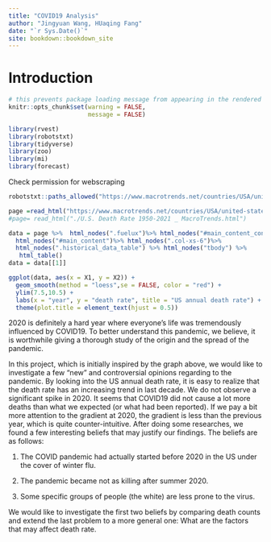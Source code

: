 ```yaml
--- 
title: "COVID19 Analysis"
author: "Jingyuan Wang, HUaqing Fang"
date: "`r Sys.Date()`"
site: bookdown::bookdown_site
---
```


# Introduction

```r
# this prevents package loading message from appearing in the rendered version of your problem set
knitr::opts_chunk$set(warning = FALSE,
                      message = FALSE)
```



```R
library(rvest)
library(robotstxt)
library(tidyverse)
library(zoo)
library(mi)
library(forecast)
```

Check permission for webscraping
```r
robotstxt::paths_allowed("https://www.macrotrends.net/countries/USA/united-states/death-rate")
```

```r
page =read_html("https://www.macrotrends.net/countries/USA/united-states/death-rate")
#page= read_html("./U.S. Death Rate 1950-2021 _ MacroTrends.html")
```


```R
data = page %>%  html_nodes(".fuelux")%>% html_nodes("#main_content_container") %>%
  html_nodes("#main_content")%>% html_nodes(".col-xs-6")%>% 
  html_nodes(".historical_data_table") %>% html_nodes("tbody") %>%
   html_table()
data = data[[1]]
```

```r

ggplot(data, aes(x = X1, y = X2)) +
  geom_smooth(method = "loess",se = FALSE, color = "red") +
  ylim(7.5,10.5) +
  labs(x = "year", y = "death rate", title = "US annual death rate") +
  theme(plot.title = element_text(hjust = 0.5))
```

2020 is definitely a hard year where everyone's life was tremendously influenced by COVID19. To better understand this pandemic, we believe,  it is worthwhile giving a thorough study of the origin and the spread of the pandemic. 

In this project, which is initially inspired by the graph above, we would like to investigate a few "new" and controversial opinions regarding to the pandemic. By looking into the US annual death rate, it is easy to realize that the death rate has an increasing trend in last decade. We do not observe a significant spike in 2020. It seems that COVID19 did not cause a lot more deaths than what we expected (or what had been reported). If we pay a bit more attention to the gradient at 2020, the gradient is less than the previous year, which is quite counter-intuitive. After doing some researches, we found a few interesting beliefs that may justify our findings. The beliefs are as follows:

1. The COVID pandemic had actually started before 2020 in the US under the cover of winter flu.

2. The pandemic became not as killing after summer 2020.

3. Some specific groups of people (the white) are less prone to the virus.

We would like to investigate the first two beliefs by comparing death counts and extend the last problem to a more general one: What are the factors that may affect death rate.
